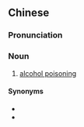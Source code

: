 ==Chinese==
{{zh-forms|type=12}}

===Pronunciation===
{{zh-pron
|m=chúnzhòngdú
|c=seon4 zung3 duk6
|cat=n
}}

===Noun===
{{zh-noun}}

# [[alcohol poisoning]]

====Synonyms====
* {{zh-l|醇類中毒}}
* {{zh-l|酒精中毒}}

{{zh-cat|Alcoholism|Drinking}}